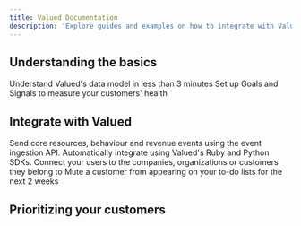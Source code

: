 ```yaml
---
title: Valued Documentation
description: 'Explore guides and examples on how to integrate with Valued'
---
```


## Understanding the basics

<CardGroup cols={2}>
  <Card
    title="Valued's data model"
    icon="star"
    href="data-reference/introduction"
  >
   Understand Valued's data model in less than 3 minutes
  </Card>
  <Card
    title="Goals and Signals"
    icon="bullseye"
    href="guides/goals-and-signals"
  >
    Set up Goals and Signals to measure your customers' health
  </Card>
</CardGroup>


## Integrate with Valued

<CardGroup cols={2}>
  <Card
    title="Event Ingestion API"
    icon="wand-magic-sparkles"
    href="guides/ingestion-api"
  >
    Send core resources, behaviour and revenue events using the event ingestion API.
  </Card>
  <Card
    title="SDK Libraries"
    icon="code"
    href="integrations/sdks"
  >
    Automatically integrate using Valued's Ruby and Python SDKs.
  </Card>
  <Card
    title= "Connecting users to customers"
    icon="people-group"
    href="core-resources/membership"
  >
    Connect your users to the companies, organizations or customers they belong to 
  </Card>
  <Card
    title="Mute your customers"
    icon="volume-xmark"
    href="guides/muting-a-customer"
  >
    Mute a customer from appearing on your to-do lists for the next 2 weeks
  </Card>
</CardGroup>


## Prioritizing your customers